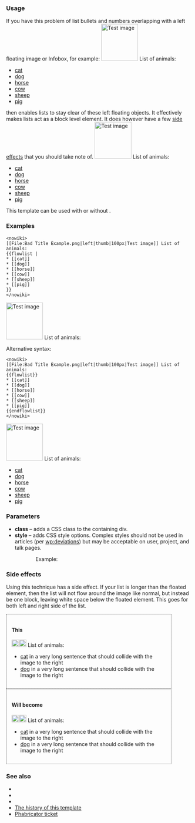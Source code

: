 {{Documentation subpage}}
{{Translating|[[:en:Wikipedia]]||time=2021-02-24T22:37:15+00:00}}
<!-- PLEASE ADD CATEGORIES AND INTERWIKIS AT THE BOTTOM OF THIS PAGE -->
{{When on basepage|{{Uses TemplateStyles|Template:Flowlist/styles.css}}}}
===Usage===
If you have this problem of list bullets and numbers overlapping with a left floating image or Infobox, for example:
[[File:Bad Title Example.png|left|thumb|100px|Test image]] List of animals:
* [[cat]]
* [[dog]]
* [[horse]]
* [[cow]]
* [[sheep]]
* [[pig]]
{{clear}}

then {{tl|Flowlist}} enables lists to stay clear of these left floating objects. It effectively makes lists act as a block level element. It does however have a few [[#Side_effects|side effects]] that you should take note of.
[[File:Bad Title Example.png|left|thumb|100px|Test image]] List of animals:
{{flowlist}}
* [[cat]]
* [[dog]]
* [[horse]]
* [[cow]]
* [[sheep]]
* [[pig]]
{{endflowlist}}
{{clear}}
This template can be used with or without {{tl|endflowlist}}.

===Examples===
<pre><nowiki>
[[File:Bad Title Example.png|left|thumb|100px|Test image]] List of animals:
{{flowlist |
* [[cat]]
* [[dog]]
* [[horse]]
* [[cow]]
* [[sheep]]
* [[pig]]
}}
</nowiki></pre>

[[File:Bad Title Example.png|left|thumb|100px|Test image]] List of animals:
{{flowlist |
* [[cat]]
* [[dog]]
* [[horse]]
* [[cow]]
* [[sheep]]
* [[pig]]
}}
{{clear}}

;Alternative syntax:
<pre><nowiki>
[[File:Bad Title Example.png|left|thumb|100px|Test image]] List of animals:
{{flowlist}}
* [[cat]]
* [[dog]]
* [[horse]]
* [[cow]]
* [[sheep]]
* [[pig]]
{{endflowlist}}
</nowiki></pre>

[[File:Bad Title Example.png|left|thumb|100px|Test image]] List of animals:
{{flowlist}}
* [[cat]]
* [[dog]]
* [[horse]]
* [[cow]]
* [[sheep]]
* [[pig]]
{{endflowlist}}
{{clear}}

===Parameters===
* '''class''' – adds a CSS class to the containing div.
* '''style''' – adds CSS style options. Complex styles should not be used in articles (per [[wp:deviations]]) but may be acceptable on user, project, and talk pages.
::Example: {{para|<var>style</var>|<var>border:solid 1px silver; background:lightyellow</var>}}

===Side effects===
Using this technique has a side effect. If your list is longer than the floated element, then the list will not flow around the image like normal, but instead be one block, leaving white space below the floated element. This goes for both left and right side of the list.
<div style="width:30em; display:inline-block; vertical-align:top; border: 1px dotted; padding: 1em; margin-right:2em; ">
====This====
[[File:Bad Title Example.png|left|thumb|20px|Test image]][[File:Bad Title Example.png|right|thumb|20px|Test image]] List of animals:
* [[cat]] in a very long sentence that should collide with the image to the right
* [[dog]] in a very long sentence that should collide with the image to the right
</div><div style="width:30em; display:inline-block; vertical-align:top; border: 1px dotted; padding: 1em;">
====Will become====
[[File:Bad Title Example.png|left|thumb|20px|Test image]][[File:Bad Title Example.png|right|thumb|20px|Test image]] List of animals:
{{flowlist}}
* [[cat]] in a very long sentence that should collide with the image to the right
* [[dog]] in a very long sentence that should collide with the image to the right
{{endflowlist}}
</div>
{{clear}}
===See also===
* {{tl|endflowlist}}
* {{tl|flatlist}}
* {{tl|plainlist}}
* [[MediaWiki_talk:Common.css/Archive_14#Lists_and_left_floating_images|The history of this template]]
* [[phab:T13782|Phabricator ticket]]

{{HTML lists|state=collapsed}}
<includeonly>{{Sandbox other||<!-- 本行下加入模板的分類 -->
[[Category:列表格式模板|Flowlist]]
}}</includeonly>